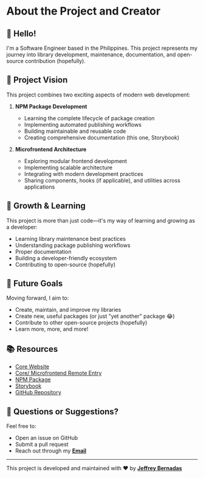 
<Meta title="About Me" />

# About the Project and Creator

## 👋 **Hello!**

I'm a Software Engineer based in the Philippines. This project represents my journey into library development, maintenance, documentation, and open-source contribution (hopefully).

## 🎯 **Project Vision**

This project combines two exciting aspects of modern web development:

1. **NPM Package Development**

   - Learning the complete lifecycle of package creation
   - Implementing automated publishing workflows
   - Building maintainable and reusable code
   - Creating comprehensive documentation (this one, Storybook)

2. **Microfrontend Architecture**
   - Exploring modular frontend development
   - Implementing scalable architecture
   - Integrating with modern development practices
   - Sharing components, hooks (if applicable), and utilities across applications

## 🌱 **Growth & Learning**

This project is more than just code—it's my way of learning and growing as a developer:

- Learning library maintenance best practices
- Understanding package publishing workflows
- Proper documentation
- Building a developer-friendly ecosystem
- Contributing to open-source (hopefully)

## 🤝 **Future Goals**

Moving forward, I aim to:

- Create, maintain, and improve my libraries
- Create new, useful packages (or just "yet another" package 😂)
- Contribute to other open-source projects (hopefully)
- Learn more, more, and more!

## 📚 **Resources**

- [Core Website](https://core.thecodebit.digital/)
- [Core/ Microfrontend Remote Entry](https://core.thecodebit.digital/remoteEntry.js)
- [NPM Package](https://www.npmjs.com/package/@bernz322/core)
- [Storybook](https://jeffreybernadas.github.io/core/)
- [GitHub Repository](https://github.com/jeffreybernadas/core)

## 🤔 **Questions or Suggestions?**

Feel free to:

- Open an issue on GitHub
- Submit a pull request
- Reach out through my **[Email](mailto:jeffreybernadas@gmail.com)**

---

This project is developed and maintained with ❤️ by **[Jeffrey Bernadas](https://jeffreybernadas.com)**
